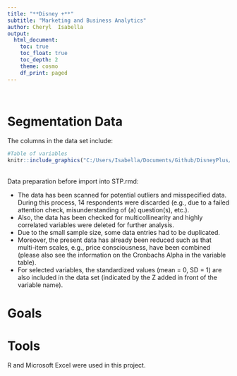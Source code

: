 ```yaml
---
title: "**Disney +**"
subtitle: "Marketing and Business Analytics"
author: Cheryl  Isabella
output:
  html_document:
    toc: true
    toc_float: true
    toc_depth: 2
    theme: cosmo
    df_print: paged
---
```

<br>

# Segmentation Data

The columns in the data set include:
<br>
```r
#Table of variables
knitr::include_graphics("C:/Users/Isabella/Documents/Github/DisneyPlus/v.jpg")
```
<br>
Data preparation before import into STP.rmd:

- The data has been scanned for potential outliers and misspecified data. During this process, 14 respondents were discarded (e.g., due to a failed attention check, misunderstanding of (a) question(s), etc.).
- Also, the data has been checked for multicollinearity and highly correlated variables were deleted for further analysis.
- Due to the small sample size, some data entries had to be duplicated.
- Moreover, the present data has already been reduced such as that multi-item scales, e.g., price consciousness, have been combined (please also see the information on the Cronbachs Alpha in the variable table).
- For selected variables, the standardized values (mean = 0, SD = 1) are also included in the data set (indicated by the Z added in front of the variable name).

# Goals

# Tools
R and Microsoft Excel were used in this project.